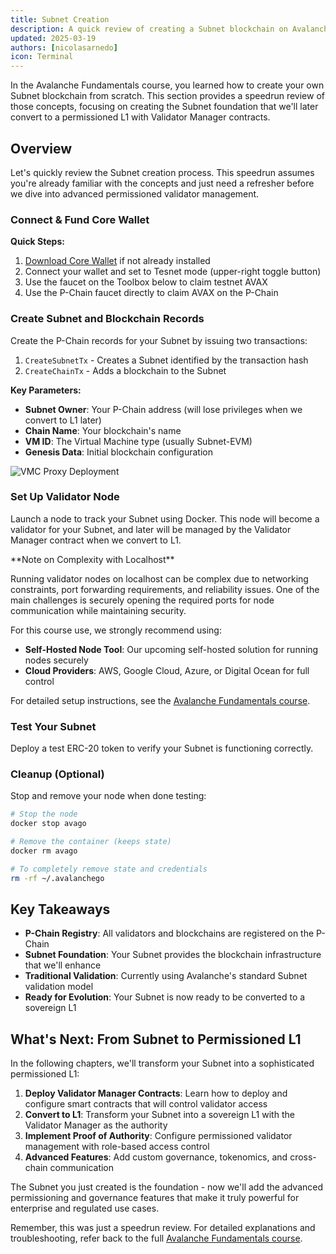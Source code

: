```yaml
---
title: Subnet Creation
description: A quick review of creating a Subnet blockchain on Avalanche - the foundation for our permissioned L1.
updated: 2025-03-19
authors: [nicolasarnedo]
icon: Terminal
---
```



In the Avalanche Fundamentals course, you learned how to create your own Subnet blockchain from scratch. This section provides a speedrun review of those concepts, focusing on creating the Subnet foundation that we'll later convert to a permissioned L1 with Validator Manager contracts.

## Overview

Let's quickly review the Subnet creation process. This speedrun assumes you're already familiar with the concepts and just need a refresher before we dive into advanced permissioned validator management.

<Steps>
<Step>

### Connect & Fund Core Wallet

**Quick Steps:**
1. [Download Core Wallet](https://core.app/) if not already installed
2. Connect your wallet and set to Tesnet mode (upper-right toggle button)
3. Use the faucet on the Toolbox below to claim testnet AVAX
4. Use the P-Chain faucet directly to claim AVAX on the P-Chain

<ToolboxMdxWrapper walletMode="c-chain"/>

</Step>
<Step>

### Create Subnet and Blockchain Records

Create the P-Chain records for your Subnet by issuing two transactions:
1. `CreateSubnetTx` - Creates a Subnet identified by the transaction hash
2. `CreateChainTx` - Adds a blockchain to the Subnet

<ToolboxMdxWrapper walletMode="c-chain">
    <CreateChain />
</ToolboxMdxWrapper>

**Key Parameters:**
- **Subnet Owner**: Your P-Chain address (will lose privileges when we convert to L1 later)
- **Chain Name**: Your blockchain's name
- **VM ID**: The Virtual Machine type (usually Subnet-EVM)
- **Genesis Data**: Initial blockchain configuration

![VMC Proxy Deployment](/common-images/permissioned-l1s/VMCGenesis.png)

</Step>
<Step>

### Set Up Validator Node

Launch a node to track your Subnet using Docker. This node will become a validator for your Subnet, and later will be managed by the Validator Manager contract when we convert to L1.

<ToolboxMdxWrapper walletMode="testnet-mainnet">
    <AvalancheGoDocker />
</ToolboxMdxWrapper>

<Callout type="info">
**Note on Complexity with Localhost**

Running validator nodes on localhost can be complex due to networking constraints, port forwarding requirements, and reliability issues. One of the main challenges is securely opening the required ports for node communication while maintaining security.

For this course use, we strongly recommend using:

- **Self-Hosted Node Tool**: Our upcoming self-hosted solution for running nodes securely
- **Cloud Providers**: AWS, Google Cloud, Azure, or Digital Ocean for full control

For detailed setup instructions, see the [Avalanche Fundamentals course](/academy/avalanche-fundamentals).
</Callout>

</Step>

<Step>

### Test Your Subnet

Deploy a test ERC-20 token to verify your Subnet is functioning correctly.

<ToolboxMdxWrapper walletMode="l1">
    <DeployExampleERC20 />
</ToolboxMdxWrapper>

</Step>
<Step>

### Cleanup (Optional)

Stop and remove your node when done testing:

```bash
# Stop the node
docker stop avago

# Remove the container (keeps state)
docker rm avago

# To completely remove state and credentials
rm -rf ~/.avalanchego
```

</Step>
</Steps>

## Key Takeaways

- **P-Chain Registry**: All validators and blockchains are registered on the P-Chain
- **Subnet Foundation**: Your Subnet provides the blockchain infrastructure that we'll enhance
- **Traditional Validation**: Currently using Avalanche's standard Subnet validation model
- **Ready for Evolution**: Your Subnet is now ready to be converted to a sovereign L1

## What's Next: From Subnet to Permissioned L1

In the following chapters, we'll transform your Subnet into a sophisticated permissioned L1:

1. **Deploy Validator Manager Contracts**: Learn how to deploy and configure smart contracts that will control validator access
2. **Convert to L1**: Transform your Subnet into a sovereign L1 with the Validator Manager as the authority
3. **Implement Proof of Authority**: Configure permissioned validator management with role-based access control
4. **Advanced Features**: Add custom governance, tokenomics, and cross-chain communication

The Subnet you just created is the foundation - now we'll add the advanced permissioning and governance features that make it truly powerful for enterprise and regulated use cases.

Remember, this was just a speedrun review. For detailed explanations and troubleshooting, refer back to the full [Avalanche Fundamentals course](/academy/avalanche-fundamentals).
